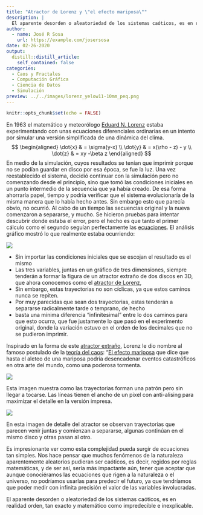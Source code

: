 ```yaml
---
title: "Atractor de Lorenz y \"el efecto mariposa\""
description: |
  El aparente desorden o aleatoriedad de los sistemas caóticos, es en realidad orden, tan exacto y matemático como impredecible e inexplicable. Escribí una breve reseña de una historia que vi cuando estudiaba en la universidad, sobre una de las características más interesantes de la teoría del caos: "el efecto mariposa".
author:
  - name: José R Sosa
    url: https://example.com/josersosa
date: 02-26-2020
output:
  distill::distill_article:
    self_contained: false
categories:
  - Caos y Fractales
  - Computación Gráfica
  - Ciencia de Datos
  - Simulación
preview: ../../images/lorenz_yelow11-10mm_peq.png
---
```


```r
knitr::opts_chunk$set(echo = FALSE)
```

En 1963 el matemático y meteorólogo [Eduard N. Lorenz](https://es.wikipedia.org/wiki/Edward_Lorenz) estaba experimentando con unas ecuaciones diferenciales ordinarias en un intento por simular una versión simplificada de una dinámica del clima. 
$$
\begin{aligned}
\dot{x} & = \sigma(y-x) \\
\dot{y} & = x(\rho - z) - y \\
\dot{z} & = xy -\beta z
\end{aligned}
$$
En medio de la simulación, cuyos resultados se tenían que imprimir porque no se podían guardar en disco por esa época, se fue la luz. Una vez reestablecido el sistema, decidió continuar con la simulación pero no comenzando desde el principio, sino que tomó las condiciones iniciales en un punto intermedio de la secuencia que ya había creado. De esa forma ahorraría papel, tiempo y podría verificar que el sistema evolucionaría de la misma manera que lo había hecho antes. Sin embargo esto que parecía obvio, no ocurrió. Al cabo de un tiempo las secuencias original y la nueva comenzaron a separarse, y mucho.
Se hicieron pruebas para intentar descubrir donde estaba el error, pero el hecho es que tanto el primer cálculo como el segundo seguían perfectamente las [ecuaciones](https://en.wikipedia.org/wiki/Lorenz_system). El análisis gráfico mostró lo que realmente estaba ocurriendo:

![](../../images/lorenz_yelow11-15mm_peq.png)

- Sin importar las condiciones iniciales que se escojan el resultado es el mismo 
- Las tres variables, juntas en un gráfico de tres dimensiones, siempre tenderán a formar la figura de un atractor extraño de dos discos en 3D, que ahora conocemos como el [atractor de Lorenz](https://es.wikipedia.org/wiki/Atractor_de_Lorenz),
- Sin embargo, estas trayectorias no son cíclicas, ya que estos caminos nunca se repiten.
- Por muy parecidas que sean dos trayectorias, estas tenderán a separarse radicalmente tarde o temprano, de hecho
- basta una mínima diferencia "infinitesimal" entre lo dos caminos para que esto ocurra, que fue justamente lo que pasó en el experimento original, donde la variación estuvo en el orden de los decimales que no se pudieron imprimir.

Inspirado en la forma de este [atractor extraño](https://es.wikipedia.org/wiki/Atractor), Lorenz le dio nombre al famoso postulado de la [teoría del caos]([https://es.wikipedia.org/wiki/Teor%C3%ADa_del_caos](https://es.wikipedia.org/wiki/Teoría_del_caos)): "[El efecto mariposa](https://es.wikipedia.org/wiki/Efecto_mariposa) que dice que hasta el aleteo de una mariposa podría desencadenar eventos catastróficos en otra arte del mundo, como una poderosa tormenta. 

![](../../images/lorenz_detalle1.png)

Esta imagen muestra como las trayectorias forman una patrón pero sin llegar a tocarse. Las líneas tienen el ancho de un pixel con anti-alising para maximizar el detalle en la versión impresa.

![](../../images/lorenz_detalle2.png)

En esta imagen de detalle del atractor se observan trayectorias que parecen venir juntas y comienzan a separarse, algunas continúan en el mismo disco y otras pasan al otro.

Es impresionante ver como esta complejidad pueda surgir de ecuaciones tan simples. Nos hace pensar que muchos fenómenos de la naturaleza aparentemente aleatorios pudieran ser caóticos, es decir, regidos por reglas matemáticas, y de ser así, sería más impactante aún, tener que aceptar que aunque conociéramos las ecuaciones que rigen a la naturaleza o el universo, no podríamos usarlas para predecir el futuro, ya que tendríamos que poder medir con infinita precisión el valor de las variables involucradas.

El aparente desorden o aleatoriedad de los sistemas caóticos, es en realidad orden, tan exacto y matemático como impredecible e inexplicable.
